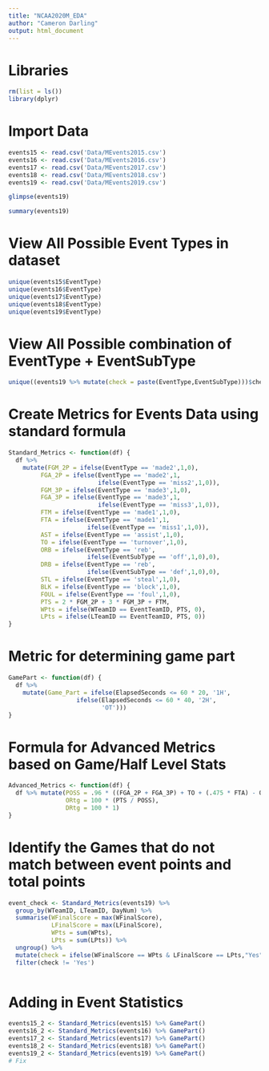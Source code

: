 ```yaml
---
title: "NCAA2020M_EDA"
author: "Cameron Darling"
output: html_document
---
```


# Libraries

```r
rm(list = ls())
library(dplyr)
```

# Import Data

```r
events15 <- read.csv('Data/MEvents2015.csv')
events16 <- read.csv('Data/MEvents2016.csv')
events17 <- read.csv('Data/MEvents2017.csv')
events18 <- read.csv('Data/MEvents2018.csv')
events19 <- read.csv('Data/MEvents2019.csv')
```

```r
glimpse(events19)
```

```r
summary(events19)
```

# View All Possible Event Types in dataset

```r
unique(events15$EventType)
unique(events16$EventType)
unique(events17$EventType)
unique(events18$EventType)
unique(events19$EventType)
```

# View All Possible combination of EventType + EventSubType

```r
unique((events19 %>% mutate(check = paste(EventType,EventSubType)))$check)
```

# Create Metrics for Events Data using standard formula

```r
Standard_Metrics <- function(df) {
  df %>% 
    mutate(FGM_2P = ifelse(EventType == 'made2',1,0),
         FGA_2P = ifelse(EventType == 'made2',1,
                         ifelse(EventType == 'miss2',1,0)),
         FGM_3P = ifelse(EventType == 'made3',1,0),
         FGA_3P = ifelse(EventType == 'made3',1,
                         ifelse(EventType == 'miss3',1,0)),
         FTM = ifelse(EventType == 'made1',1,0),
         FTA = ifelse(EventType == 'made1',1,
                      ifelse(EventType == 'miss1',1,0)),
         AST = ifelse(EventType == 'assist',1,0),
         TO = ifelse(EventType == 'turnover',1,0),
         ORB = ifelse(EventType == 'reb', 
                      ifelse(EventSubType == 'off',1,0),0),
         DRB = ifelse(EventType == 'reb',
                      ifelse(EventSubType == 'def',1,0),0),
         STL = ifelse(EventType == 'steal',1,0),
         BLK = ifelse(EventType == 'block',1,0),
         FOUL = ifelse(EventType == 'foul',1,0),
         PTS = 2 * FGM_2P + 3 * FGM_3P + FTM,
         WPts = ifelse(WTeamID == EventTeamID, PTS, 0),
         LPts = ifelse(LTeamID == EventTeamID, PTS, 0))
}
```

# Metric for determining game part

```r
GamePart <- function(df) {
  df %>% 
    mutate(Game_Part = ifelse(ElapsedSeconds <= 60 * 20, '1H',
                   ifelse(ElapsedSeconds <= 60 * 40, '2H',
                          'OT')))
}
```


# Formula for Advanced Metrics based on Game/Half Level Stats

```r
Advanced_Metrics <- function(df) {
  df %>% mutate(POSS = .96 * ((FGA_2P + FGA_3P) + TO + (.475 * FTA) - ORB),
                ORtg = 100 * (PTS / POSS),
                DRtg = 100 * 1)
}
```


# Identify the Games that do not match between event points and total points

```r
event_check <- Standard_Metrics(events19) %>% 
  group_by(WTeamID, LTeamID, DayNum) %>% 
  summarise(WFinalScore = max(WFinalScore),
            LFinalScore = max(LFinalScore),
            WPts = sum(WPts),
            LPts = sum(LPts)) %>% 
  ungroup() %>% 
  mutate(check = ifelse(WFinalScore == WPts & LFinalScore == LPts,"Yes","No")) %>% 
  filter(check != 'Yes')
  
```

# Adding in Event Statistics

```r
events15_2 <- Standard_Metrics(events15) %>% GamePart()
events16_2 <- Standard_Metrics(events16) %>% GamePart()
events17_2 <- Standard_Metrics(events17) %>% GamePart()
events18_2 <- Standard_Metrics(events18) %>% GamePart()
events19_2 <- Standard_Metrics(events19) %>% GamePart()
# Fix
```

